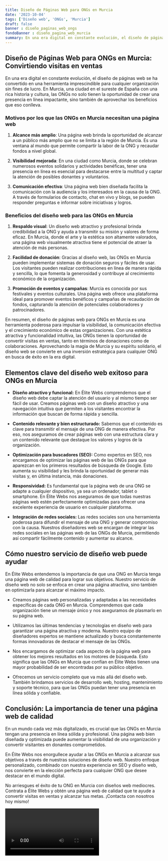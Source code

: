 ```yaml
---
title: Diseño de Páginas Web para ONGs en Murcia
date: '2023-10-04'
tags: ['Diseño web', 'ONGs', 'Murcia']
draft: false
banner : diseño_paginas_web_ongs
fondoBanner : diseño_pagina_web_murcia
summary: En una era digital en constante evolución, el diseño de páginas web se ha convertido en una herramienta imprescindible para cualquier organización sin fines de lucro. En Murcia, una ciudad en el sureste de España con una rica historia y cultura, las ONGs no solo tienen la oportunidad de crear una presencia en línea impactante, sino también de aprovechar los beneficios que eso conlleva.
---
```


## Diseño de Páginas Web para ONGs en Murcia: Convirtiendo visitas en ventas

En una era digital en constante evolución, el diseño de páginas web se ha convertido en una herramienta imprescindible para cualquier organización sin fines de lucro. En Murcia, una ciudad en el sureste de España con una rica historia y cultura, las ONGs no solo tienen la oportunidad de crear una presencia en línea impactante, sino también de aprovechar los beneficios que eso conlleva.

### Motivos por los que las ONGs en Murcia necesitan una página web

1. **Alcance más amplio**: Una página web brinda la oportunidad de alcanzar a un público más amplio que no se limita a la región de Murcia. Es una ventana al mundo que permite compartir la labor de la ONG y recaudar fondos a nivel global.

2. **Visibilidad mejorada**: En una ciudad como Murcia, donde se celebran numerosos eventos solidarios y actividades benéficas, tener una presencia en línea es esencial para destacarse entre la multitud y captar la atención de posibles donantes y voluntarios.

3. **Comunicación efectiva**: Una página web bien diseñada facilita la comunicación con la audiencia y los interesados ​​en la causa de la ONG. A través de formularios de contacto, chat en vivo y blogs, se pueden responder preguntas e informar sobre iniciativas y logros.

### Beneficios del diseño web para las ONGs en Murcia

1. **Respaldo visual**: Un diseño web atractivo y profesional brinda credibilidad a la ONG y ayuda a transmitir su misión y valores de forma eficaz. En Murcia, donde el arte y la estética son altamente valorados, una página web visualmente atractiva tiene el potencial de atraer la atención de más personas.

2. **Facilidad de donación**: Gracias al diseño web, las ONGs en Murcia pueden implementar sistemas de donación seguros y fáciles de usar. Los visitantes pueden realizar contribuciones en línea de manera rápida y sencilla, lo que fomenta la generosidad y contribuye al crecimiento económico de la organización.

3. **Promoción de eventos y campañas**: Murcia es conocida por sus festivales y eventos culturales. Una página web ofrece una plataforma ideal para promover eventos benéficos y campañas de recaudación de fondos, capturando la atención de potenciales colaboradores y patrocinadores.

En resumen, el diseño de páginas web para ONGs en Murcia es una herramienta poderosa para impulsar la visibilidad, la comunicación efectiva y el crecimiento económico de estas organizaciones. Con una estética atractiva y funcionalidad intuitiva, las ONGs tienen la oportunidad de convertir visitas en ventas, tanto en términos de donaciones como de colaboraciones. Aprovechando la magia de Murcia y su espíritu solidario, el diseño web se convierte en una inversión estratégica para cualquier ONG en busca de éxito en la era digital.

<GifSeo />

<Cta />

## Elementos clave del diseño web exitoso para ONGs en Murcia

- **Diseño atractivo y funcional:** En Élite Webs comprendemos que el diseño web debe captar la atención del usuario y al mismo tiempo ser fácil de usar. Creamos páginas web con un diseño atractivo y una navegación intuitiva que permiten a los visitantes encontrar la información que buscan de forma rápida y sencilla.

- **Contenido relevante y bien estructurado:** Sabemos que el contenido es clave para transmitir el mensaje de una ONG de manera efectiva. Por eso, nos aseguramos de crear páginas web con una estructura clara y un contenido relevante que destaque los valores y logros de la organización.

- **Optimización para buscadores (SEO):** Como expertos en SEO, nos encargamos de optimizar las páginas web de las ONGs para que aparezcan en los primeros resultados de búsqueda de Google. Esto aumenta su visibilidad y les brinda la oportunidad de generar más visitas y, en última instancia, más donaciones.

- **Responsividad:** Es fundamental que la página web de una ONG se adapte a cualquier dispositivo, ya sea un ordenador, tablet o smartphone. En Élite Webs nos aseguramos de que todas nuestras páginas web estén perfectamente optimizadas para ofrecer una excelente experiencia de usuario en cualquier plataforma.

- **Integración de redes sociales:** Las redes sociales son una herramienta poderosa para difundir el mensaje de una ONG y generar compromiso con la causa. Nuestros diseñadores web se encargan de integrar las redes sociales en las páginas web de las ONGs de Murcia, permitiendo así compartir fácilmente contenido y aumentar su alcance.

## Cómo nuestro servicio de diseño web puede ayudar

En Élite Webs entendemos la importancia de que una ONG en Murcia tenga una página web de calidad para lograr sus objetivos. Nuestro servicio de diseño web no solo se enfoca en crear una página atractiva, sino también en optimizarla para alcanzar el máximo impacto.

- Creamos páginas web personalizadas y adaptadas a las necesidades específicas de cada ONG en Murcia. Comprendemos que cada organización tiene un mensaje único y nos aseguramos de plasmarlo en su página web.

- Utilizamos las últimas tendencias y tecnologías en diseño web para garantizar una página atractiva y moderna. Nuestro equipo de diseñadores expertos se mantiene actualizado y busca constantemente formas innovadoras de destacar el mensaje de las ONGs.

- Nos encargamos de optimizar cada aspecto de la página web para obtener los mejores resultados en los motores de búsqueda. Esto significa que las ONGs en Murcia que confían en Élite Webs tienen una mayor probabilidad de ser encontradas por su público objetivo.

- Ofrecemos un servicio completo que va más allá del diseño web. También brindamos servicios de desarrollo web, hosting, mantenimiento y soporte técnico, para que las ONGs puedan tener una presencia en línea sólida y confiable.

## Conclusión: La importancia de tener una página web de calidad

En un mundo cada vez más digitalizado, es crucial que las ONGs en Murcia tengan una presencia en línea sólida y profesional. Una página web bien diseñada y optimizada puede aumentar la visibilidad de una organización y convertir visitantes en donantes comprometidos.

En Élite Webs nos enorgullece ayudar a las ONGs en Murcia a alcanzar sus objetivos a través de nuestras soluciones de diseño web. Nuestro enfoque personalizado, combinado con nuestra experiencia en SEO y diseño web, nos convierte en la elección perfecta para cualquier ONG que desee destacar en el mundo digital.

No arriesgues el éxito de tu ONG en Murcia con diseños web mediocres. Contrata a Élite Webs y obtén una página web de calidad que te ayude a convertir visitas en ventas y alcanzar tus metas. ¡Contacta con nosotros hoy mismo!

<Video />

<CtaBot job='ONGs' city='Murcia'/>

<Gmaps query='Murcia+españa+maps' />